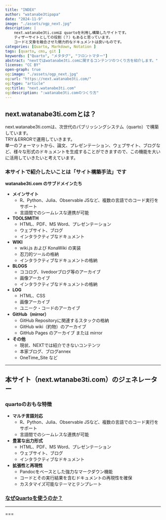 ```yaml
---
title: "INDEX"
author: "watanabe3tipapa"
date: "2024-11-9"
image: "./assets/ogp_next.jpg"
description: |
    next.watanabe3ti.comは quartoを利用し構築したサイトです。
    ティザーサイトとしての役割（？）もあると思っています。
    コードと文章を融合させた魅力的なドキュメントは良いものです。
categories: [Quarto, Markdown, Notation ]
tags: [quarto, cms, git ]
keywords: ["Quarto", "メタタグ", "フロントマター"]
abstract: "nextではwatanabe3ti.comに関するコンテンツのつくり方を紹介します。"
license: "CC BY"
open-graph: true
og:image: "./assets/ogp_next.jpg"
og:url: "https://next.watanabe3ti.com/"
og:type: "article"
og:title: "next.watanabe3ti.com"
og:description: ":watanabe3ti.comのつくり方"
---
```


## next.watanabe3ti.comとは？

next.watanabe3ti.comは、次世代のパブリッシングシステム（quarto）で構築しています。<br> TRY＆ERRORで運用していきます。<br> 単一のフォーマットから、論文、プレゼンテーション、ウェブサイト、ブログなど、様々な形式のドキュメントを生成することができますので、この機能を大いに活用していきたいと考えています。

### 本サイトで紹介したいことは「サイト構築手法」です

**watanabe3ti.com のサブドメインたち**

-   **メインサイト**
    -   R、Python、Julia、Observable JSなど、複数の言語でのコード実行をサポート
    -   言語間でのシームレスな連携が可能
-   **TOOLSMITH**
    -   HTML、PDF、MS Word、プレゼンテーション
    -   ウェブサイト、ブログ
    -   インタラクティブなドキュメント
-   **WIKI**
    -   wiki.js および KonaWiki の実装
    -   忍刀的ツールの格納
    -   インタラクティブなドキュメントの格納
-   **BLOGS**
    -   ココログ、livedoorブログ等のアーカイブ
    -   画像アーカイブ
    -   インタラクティブなドキュメントの格納
-   **LOG**
    -   HTML、CSS
    -   画像アーカイブ
    -   ユニーク・コードのアーカイブ
-   **GitHub（mirror）**
    -   GitHub Repositoryに関連するスタックの格納
    -   GitHub wiki（約物）のアーカイブ
    -   GitHub Pages のアーカイブ または mirror
-   **その他**
    -   現状、NEXTでは紹介できないコンテンツ
    -   本家ブログ、ブログannex
    -   OneTime_Site など

------------------------------------------------------------------------

## 本サイト（next.wtanabe3ti.com）のジェネレーター

### quartoのおもな特徴

-   **マルチ言語対応**
    -   R、Python、Julia、Observable JSなど、複数の言語でのコード実行をサポート
    -   言語間でのシームレスな連携が可能
-   **豊富な出力形式**
    -   HTML、PDF、MS Word、プレゼンテーション
    -   ウェブサイト、ブログ
    -   インタラクティブなドキュメント
-   **拡張性と再現性**
    -   Pandocをベースとした強力なマークダウン機能
    -   コードとその実行結果を含むドキュメントの再現性を確保
    -   カスタマイズ可能なテーマとテンプレート

### [なぜQuartoを使うのか？](http://next.watanabe3ti.com/quarto.html)

------------------------------------------------------------------------

===